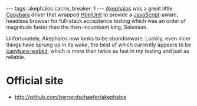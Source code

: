---
tags: akephalos
cache_breaker: 1
---
[[Akephalos]] was a great little [[Capybara]] driver that wrapped [[HtmlUnit]] to provide a [[JavaScript]]-aware, headless browser for full-stack acceptance testing which was an order of magnitude faster than the then-incumbent king, Selenium.

Unfortunately, Akephalos now looks to be abandonware. Luckily, even nicer things have sprung up in its wake, the best of which currently appears to be [[capybara-webkit]], which is more than twice as fast in my testing and just as reliable.

= Official site =

* http://github.com/bernerdschaefer/akephalos
